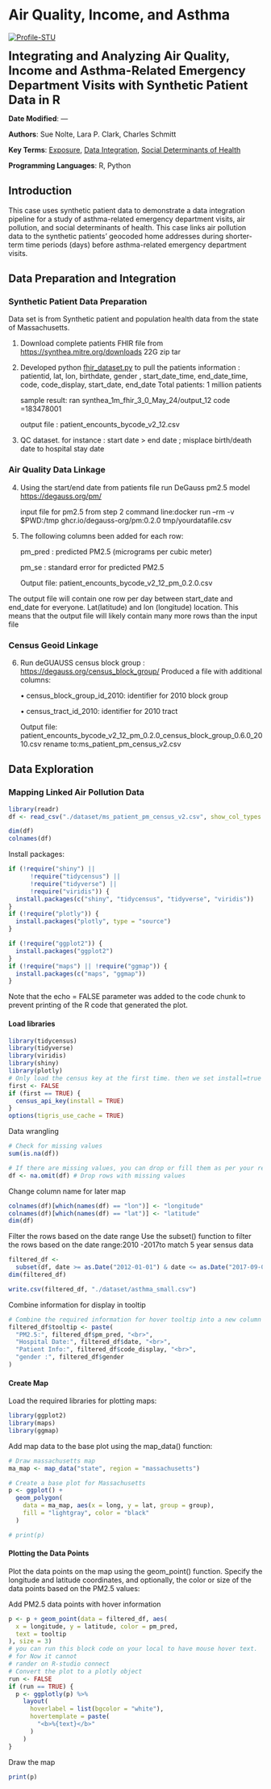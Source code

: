 # Air Quality, Income, and Asthma {#chapter-case-ma-pm25}

[![Profile-STU](https://img.shields.io/badge/User%20Profile-Student-dcbeff.svg)](#profilestu)

<font size ="5"> **Integrating and Analyzing Air Quality, Income and Asthma-Related Emergency Department Visits with Synthetic Patient Data in R** </font>

**Date Modified**: ---

**Authors**: Sue Nolte, Lara P. Clark, Charles Schmitt

**Key Terms**: [Exposure](https://tools.niehs.nih.gov/cchhglossary/?keyword=exposure&termOnlySearch=true&exactSearch=true), [Data Integration](https://tools.niehs.nih.gov/cchhglossary/?keyword=data+integration&termOnlySearch=true&exactSearch=true), [Social Determinants of Health](https://tools.niehs.nih.gov/cchhglossary/?keyword=social+determinants+of+health+(sdoh)&termOnlySearch=true&exactSearch=true)

**Programming Languages**: R, Python

## Introduction

This case uses synthetic patient data to demonstrate a data integration pipeline for a study of asthma-related emergency department visits, air pollution, and social determinants of health. This case links air pollution data to the synthetic patients' geocoded home addresses during shorter-term time periods (days) before asthma-related emergency department visits. 

## Data Preparation and Integration

### Synthetic Patient Data Preparation

Data set is from Synthetic patient and population health data from the state of Massachusetts.

1.  Download complete patients FHIR file from <https://synthea.mitre.org/downloads> 22G zip tar

2.  Developed python [fhir_dataset.py](https://github.com/NIEHS/pcor_climate_tools/blob/main/geospatial_analysis/data_wrangling/fhir_dataset.py "File github location") to pull the patients information : patientid, lat, lon, birthdate, gender , start_date_time, end_date_time, code, code_display, start_date, end_date Total patients: 1 million patients

    sample result: ran synthea_1m_fhir_3\_0_May_24/output_12 code =183478001

    output file : patient_encounts_bycode_v2_12.csv

3.  QC dataset. for instance : start date \> end date ; misplace birth/death date to hospital stay date\

### Air Quality Data Linkage

4.  Using the start/end date from patients file run DeGauss pm2.5 model <https://degauss.org/pm/>

    input file for pm2.5 from step 2
    command line:docker run --rm -v $PWD:/tmp ghcr.io/degauss-org/pm:0.2.0 tmp/yourdatafile.csv

5.  The following columns been added for each row:

    pm_pred : predicted PM2.5 (micrograms per cubic meter)

    pm_se : standard error for predicted PM2.5

    Output file: patient_encounts_bycode_v2_12_pm_0.2.0.csv

The output file will contain one row per day between start_date and end_date for everyone. Lat(latitude) and lon (longitude) location. This means that the output file will likely contain many more rows than the input file

### Census Geoid Linkage

6.  Run deGUAUSS census block group : <https://degauss.org/census_block_group/> Produced a file with additional columns:

    • census_block_group_id_2010: identifier for 2010 block group

    • census_tract_id_2010: identifier for 2010 tract

    Output file: patient_encounts_bycode_v2_12_pm_0.2.0_census_block_group_0.6.0_2010.csv
    rename to:ms_patient_pm_census_v2.csv

## Data Exploration

### Mapping Linked Air Pollution Data

```R
library(readr)
df <- read_csv("./dataset/ms_patient_pm_census_v2.csv", show_col_types = FALSE)
```

```r
dim(df)
colnames(df)
```


Install packages:

```r
if (!require("shiny") ||
      !require("tidycensus") ||
      !require("tidyverse") ||
      !require("viridis")) {
  install.packages(c("shiny", "tidycensus", "tidyverse", "viridis"))
}
if (!require("plotly")) {
  install.packages("plotly", type = "source")
}
```

```r
if (!require("ggplot2")) {
  install.packages("ggplot2")
}
if (!require("maps") || !require("ggmap")) {
  install.packages(c("maps", "ggmap"))
}
```
Note that the echo = FALSE parameter was added to the code chunk to prevent printing of the R code that generated the plot. 

#### Load libraries {#new-session .unlisted .unnumbered}

```r
library(tidycensus)
library(tidyverse)
library(viridis)
library(shiny)
library(plotly)
# Only load the census key at the first time. then we set install=true
first <- FALSE
if (first == TRUE) {
  census_api_key(install = TRUE)
}
options(tigris_use_cache = TRUE)
```

Data wrangling

```r
# Check for missing values
sum(is.na(df))

# If there are missing values, you can drop or fill them as per your requirement
df <- na.omit(df) # Drop rows with missing values
```

Change column name for later map

```r
colnames(df)[which(names(df) == "lon")] <- "longitude"
colnames(df)[which(names(df) == "lat")] <- "latitude"
dim(df)
```

Filter the rows based on the date range Use the subset() function to filter the rows based on the date range:2010 -2017to match 5 year sensus data

```r
filtered_df <-
  subset(df, date >= as.Date("2012-01-01") & date <= as.Date("2017-09-01"))
dim(filtered_df)

write.csv(filtered_df, "./dataset/asthma_small.csv")
```

Combine information for display in tooltip

```r
# Combine the required information for hover tooltip into a new column
filtered_df$tooltip <- paste(
  "PM2.5:", filtered_df$pm_pred, "<br>",
  "Hospital Date:", filtered_df$date, "<br>",
  "Patient Info:", filtered_df$code_display, "<br>",
  "gender :", filtered_df$gender
)
```

#### Create Map {-}

Load the required libraries for plotting maps:

```r
library(ggplot2)
library(maps)
library(ggmap)
```

Add map data to the base plot using the map_data() function:

```R
# Draw massachusetts map
ma_map <- map_data("state", region = "massachusetts")

# Create a base plot for Massachusetts
p <- ggplot() +
  geom_polygon(
    data = ma_map, aes(x = long, y = lat, group = group),
    fill = "lightgray", color = "black"
  )
```

```R
# print(p)
```

#### Plotting the Data Points {-}

Plot the data points on the map using the geom_point() function. Specify the longitude and latitude coordinates, and optionally, the color or size of the data points based on the PM2.5 values:

Add PM2.5 data points with hover information

```r
p <- p + geom_point(data = filtered_df, aes(
  x = longitude, y = latitude, color = pm_pred,
  text = tooltip
), size = 3)
# you can run this block code on your local to have mouse hover text.
# for Now it cannot
# rander on R-studio connect
# Convert the plot to a plotly object
run <- FALSE
if (run == TRUE) {
  p <- ggplotly(p) %>%
    layout(
      hoverlabel = list(bgcolor = "white"),
      hovertemplate = paste(
        "<b>%{text}</b>"
      )
    )
}
```

Draw the map

```r
print(p)
```



